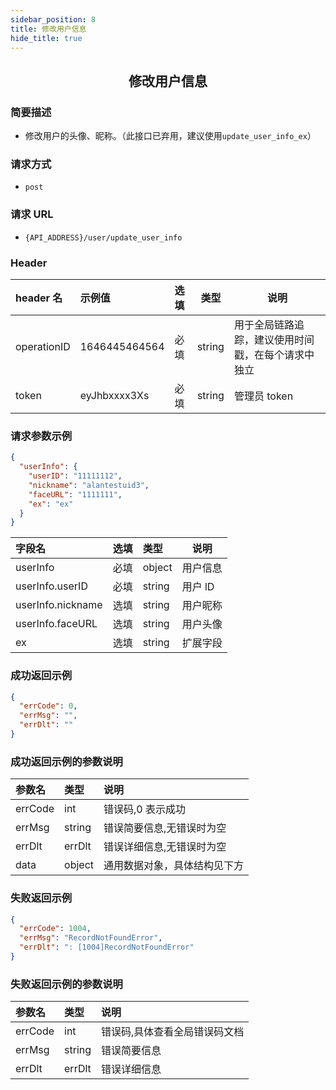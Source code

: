 ```yaml
---
sidebar_position: 8
title: 修改用户信息
hide_title: true
---
```


<center>

## 修改用户信息

</center>

### 简要描述

- 修改用户的头像、昵称。（此接口已弃用，建议使用`update_user_info_ex`）

### 请求方式

- `post`

### 请求 URL

- `{API_ADDRESS}/user/update_user_info`

### Header

| header 名   | 示例值        | 选填 | 类型   | 说明                         |
| :---------- | :------------ | :--- | ------ | ---------------------------- |
| operationID | 1646445464564 | 必填 | string | 用于全局链路追踪，建议使用时间戳，在每个请求中独立 |
| token       | eyJhbxxxx3Xs  | 必填 | string | 管理员 token                 |

### 请求参数示例

```json
{
  "userInfo": {
    "userID": "11111112",
    "nickname": "alantestuid3",
    "faceURL": "1111111",
    "ex": "ex"
  }
}
```

| 字段名            | 选填 | 类型   | 说明     |
| :---------------- | :--- | :----- | -------- |
| userInfo          | 必填 | object | 用户信息 |
| userInfo.userID   | 必填 | string | 用户 lD  |
| userInfo.nickname | 选填 | string | 用户昵称 |
| userInfo.faceURL  | 选填 | string | 用户头像 |
| ex                | 选填 | string | 扩展字段 |

### 成功返回示例

```json
{
  "errCode": 0,
  "errMsg": "",
  "errDlt": ""
}
```

### 成功返回示例的参数说明

| 参数名  | 类型   | 说明                         |
| :------ | :----- | :--------------------------- |
| errCode | int    | 错误码,0 表示成功            |
| errMsg  | string | 错误简要信息,无错误时为空    |
| errDlt  | errDlt | 错误详细信息,无错误时为空    |
| data    | object | 通用数据对象，具体结构见下方 |

### 失败返回示例

```json
{
  "errCode": 1004,
  "errMsg": "RecordNotFoundError",
  "errDlt": ": [1004]RecordNotFoundError"
}
```

### 失败返回示例的参数说明

| 参数名  | 类型   | 说明                          |
| :------ | :----- | :---------------------------- |
| errCode | int    | 错误码,具体查看全局错误码文档 |
| errMsg  | string | 错误简要信息                  |
| errDlt  | errDlt | 错误详细信息                  |
